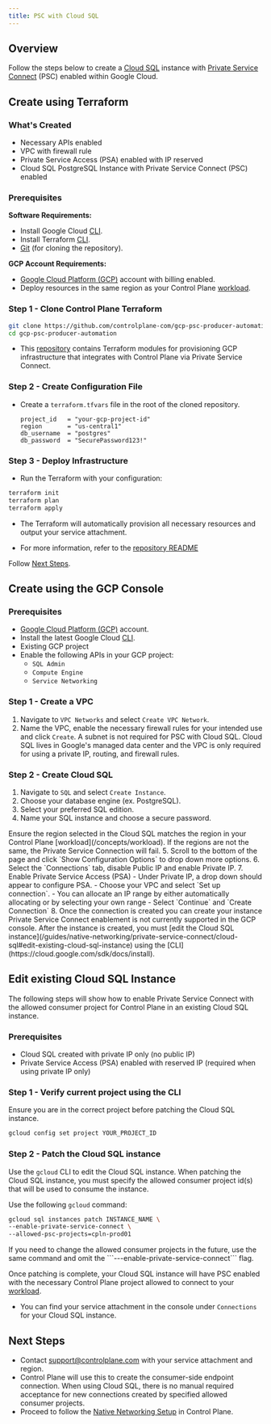```yaml
---
title: PSC with Cloud SQL
---
```


## Overview

Follow the steps below to create a [Cloud SQL](https://cloud.google.com/sql/docs/introduction) instance with [Private Service Connect](https://cloud.google.com/vpc/docs/private-service-connect) (PSC) enabled within Google Cloud.

## Create using Terraform

### What's Created
  - Necessary APIs enabled
  - VPC with firewall rule
  - Private Service Access (PSA) enabled with IP reserved
  - Cloud SQL PostgreSQL Instance with Private Service Connect (PSC) enabled

### Prerequisites

**Software Requirements:**
- Install Google Cloud [CLI](https://cloud.google.com/sdk/docs/install).
- Install Terraform [CLI](https://developer.hashicorp.com/terraform).
- [Git](https://git-scm.com/) (for cloning the repository).

**GCP Account Requirements:**
- [Google Cloud Platform (GCP)](https://cloud.google.com/) account with billing enabled.
- Deploy resources in the same region as your Control Plane [workload](/concepts/workload).

### Step 1 - Clone Control Plane Terraform
```bash
git clone https://github.com/controlplane-com/gcp-psc-producer-automation
cd gcp-psc-producer-automation
```
- This [repository](https://github.com/controlplane-com/gcp-psc-producer-automation) contains Terraform modules for provisioning GCP infrastructure that integrates with Control Plane via Private Service Connect.

### Step 2 - Create Configuration File
- Create a `terraform.tfvars` file in the root of the cloned repository.
    ```hcl terraform.tfvars
    project_id   = "your-gcp-project-id"
    region       = "us-central1"
    db_username  = "postgres"
    db_password  = "SecurePassword123!"
    ```

### Step 3 - Deploy Infrastructure
- Run the Terraform with your configuration:
```bash
terraform init
terraform plan
terraform apply
```
- The Terraform will automatically provision all necessary resources and output your service attachment.

- For more information, refer to the [repository README](https://github.com/controlplane-com/gcp-psc-producer-automation?tab=readme-ov-file#readme)

Follow [Next Steps](/guides/native-networking/private-service-connect/cloud-sql#next-steps).

## Create using the GCP Console

### Prerequisites

- [Google Cloud Platform (GCP)](https://cloud.google.com/) account.
- Install the latest Google Cloud [CLI](https://cloud.google.com/sdk/docs/install).
- Existing GCP project
- Enable the following APIs in your GCP project:
    - `SQL Admin`
    - `Compute Engine`
    - `Service Networking`

### Step 1 - Create a VPC
1. Navigate to `VPC Networks` and select `Create VPC Network`.
2. Name the VPC, enable the necessary firewall rules for your intended use and click `Create`.
<Note>A subnet is not required for PSC with Cloud SQL. Cloud SQL lives in Google's managed data center and the VPC is only required for using a private IP, routing, and firewall rules.</Note>

### Step 2 - Create Cloud SQL
1. Navigate to `SQL` and select `Create Instance`.
2. Choose your database engine (ex. PostgreSQL).
3. Select your preferred SQL edition.
4. Name your SQL instance and choose a secure password.
<Warning>
Ensure the region selected in the Cloud SQL matches the region in your Control Plane [workload](/concepts/workload). If the regions are not the same, the Private Service Connection will fail.
</Warning>
5. Scroll to the bottom of the page and click `Show Configuration Options` to drop down more options.
6. Select the `Connections` tab, disable Public IP and enable Private IP.
7. Enable Private Service Access (PSA)
    - Under Private IP, a drop down should appear to configure PSA.
    - Choose your VPC and select `Set up connection`.
    - You can allocate an IP range by either automatically allocating or by selecting your own range
    - Select `Continue` and `Create Connection`
8. Once the connection is created you can create your instance
<Warning>
Private Service Connect enablement is not currently supported in the GCP console. After the instance is created, you must [edit the Cloud SQL instance](/guides/native-networking/private-service-connect/cloud-sql#edit-existing-cloud-sql-instance) using the [CLI](https://cloud.google.com/sdk/docs/install).
</Warning>

## Edit existing Cloud SQL Instance

The following steps will show how to enable Private Service Connect with the allowed consumer project for Control Plane in an existing Cloud SQL instance.

### Prerequisites
- Cloud SQL created with private IP only (no public IP)
- Private Service Access (PSA) enabled with reserved IP (required when using private IP only)

### Step 1 - Verify current project using the CLI
Ensure you are in the correct project before patching the Cloud SQL instance.

```bash
gcloud config set project YOUR_PROJECT_ID
```

### Step 2 - Patch the Cloud SQL instance
Use the `gcloud` CLI to edit the Cloud SQL instance. When patching the Cloud SQL instance, you must specify the allowed consumer project id(s) that will be used to consume the instance.

Use the following `gcloud` command:
```bash
gcloud sql instances patch INSTANCE_NAME \
--enable-private-service-connect \
--allowed-psc-projects=cpln-prod01
```
<Tip>
If you need to change the allowed consumer projects in the future, use the same command and omit the ```---enable-private-service-connect``` flag.
</Tip>

Once patching is complete, your Cloud SQL instance will have PSC enabled with the necessary Control Plane project allowed to connect to your [workload](/concepts/workload).
- You can find your service attachment in the console under `Connections` for your Cloud SQL instance.

## Next Steps
- Contact <a href="mailto:support@mintlify.com">support@controlplane.com</a> with your service attachment and region.
- Control Plane will use this to create the consumer-side endpoint connection.
  <Note>
  When using Cloud SQL, there is no manual required acceptance for new connections created by specified allowed consumer projects.
  </Note>
- Proceed to follow the [Native Networking Setup](/guides/native-networking/native-networking-setup) in Control Plane.